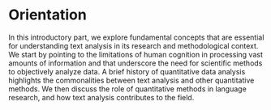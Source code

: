 # Orientation {#sec-orientation .unlisted .unnumbered}
```{=latex}
\addcontentsline{toc}{part}{Orientation}
```

In this introductory part, we explore fundamental concepts that are essential for understanding text analysis in its research and methodological context. We start by pointing to the limitations of human cognition in processing vast amounts of information and that underscore the need for scientific methods to objectively analyze data. A brief history of quantitative data analysis highlights the commonalities between text analysis and other quantitative methods. We then discuss the role of quantitative methods in language research, and how text analysis contributes to the field.
